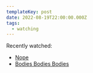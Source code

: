 ```yaml
---
templateKey: post
date: 2022-08-19T22:00:00.000Z
tags:
  - watching
---
```

Recently watched:

* [Nope](https://letterboxd.com/film/nope/)
* [Bodies Bodies Bodies](https://letterboxd.com/film/bodies-bodies-bodies/)

